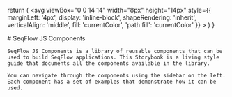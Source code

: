 

  return (
    <svg 
      viewBox="0 0 14 14" 
      width="8px" 
      height="14px" 
      style={{ 
        marginLeft: '4px',
        display: 'inline-block',
        shapeRendering: 'inherit',
        verticalAlign: 'middle',
        fill: 'currentColor',
        'path fill': 'currentColor'
      }}
    >
      <path d="m11.1 7.35-5.5 5.5a.5.5 0 0 1-.7-.7L10.04 7 4.9 1.85a.5.5 0 1 1 .7-.7l5.5 5.5c.2.2.2.5 0 .7Z" />
    </svg>
  )
}

<Meta title="SeqFlow JS Components" />

<div className="sb-container">
  <div className='sb-section-title'>
    # SeqFlow JS Components

    SeqFlow JS Components is a library of reusable components that can be used to build SeqFlow applications. This Storybook is a living style guide that documents all the components available in the library.

    You can navigate through the components using the sidebar on the left. Each component has a set of examples that demonstrate how it can be used.
  </div>
</div>

<Init />
